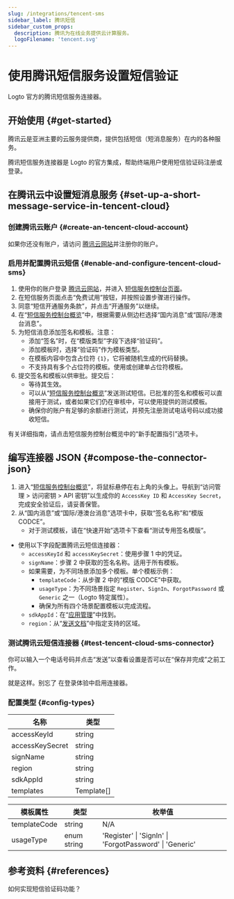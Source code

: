 ```yaml
---
slug: /integrations/tencent-sms
sidebar_label: 腾讯短信
sidebar_custom_props:
  description: 腾讯为在线业务提供云计算服务。
  logoFilename: 'tencent.svg'
---
```



# 使用腾讯短信服务设置短信验证

Logto 官方的腾讯短信服务连接器。

<GuideTip />

## 开始使用 \{#get-started}

腾讯云是亚洲主要的云服务提供商，提供包括短信（短消息服务）在内的各种服务。

腾讯短信服务连接器是 Logto 的官方集成，帮助终端用户使用短信验证码注册或登录。

## 在腾讯云中设置短消息服务 \{#set-up-a-short-message-service-in-tencent-cloud}

### 创建腾讯云账户 \{#create-an-tencent-cloud-account}

如果你还没有账户，请访问 [腾讯云网站](https://cloud.tencent.com/)并注册你的账户。

### 启用并配置腾讯云短信 \{#enable-and-configure-tencent-cloud-sms}

1. 使用你的账户登录 [腾讯云网站](https://cloud.tencent.com/)，并进入 [短信服务控制台页面](https://cloud.tencent.com/product/sms)。
2. 在短信服务页面点击“免费试用”按钮，并按照设置步骤进行操作。
3. 同意“短信开通服务条款”，并点击“开通服务”以继续。
4. 在“[短信服务控制台概览](https://console.cloud.tencent.com/smsv2)”中，根据需要从侧边栏选择“国内消息”或“国际/港澳台消息”。
5. 为短信消息添加签名和模板。注意：
   - 添加“签名”时，在“模版类型”字段下选择“验证码”。
   - 添加模板时，选择“验证码”作为模板类型。
   - 在模板内容中包含占位符 `{1}`，它将被随机生成的代码替换。
   - 不支持具有多个占位符的模板。使用或创建单占位符模板。
6. 提交签名和模板以供审批。提交后：
   - 等待其生效。
   - 可以从“[短信服务控制台概览](https://console.cloud.tencent.com/smsv2)”发送测试短信。已批准的签名和模板可以直接用于测试，或者如果它们仍在审核中，可以使用提供的测试模板。
   - 确保你的账户有足够的余额进行测试，并预先注册测试电话号码以成功接收短信。

有关详细指南，请点击短信服务控制台概览中的“新手配置指引”选项卡。

## 编写连接器 JSON \{#compose-the-connector-json}

1. 进入“[短信服务控制台概览](https://console.cloud.tencent.com/smsv2)”，将鼠标悬停在右上角的头像上。导航到“访问管理 > 访问密钥 > API 密钥”以生成你的 `AccessKey ID` 和 `AccessKey Secret`，完成安全验证后，请妥善保管。
2. 从“国内消息”或“国际/港澳台消息”选项卡中，获取“签名名称”和“模版 CODCE”。
   - 对于测试模板，请在“快速开始”选项卡下查看“测试专用签名模版”。

- 使用以下字段配置腾讯云短信连接器：
  - `accessKeyId` 和 `accessKeySecret`：使用步骤 1 中的凭证。
  - `signName`：步骤 2 中获取的签名名称。适用于所有模板。
  - 如果需要，为不同场景添加多个模板。单个模板示例：
    - `templateCode`：从步骤 2 中的“模版 CODCE”中获取。
    - `usageType`：为不同场景指定 `Register`、`SignIn`、`ForgotPassword` 或 `Generic` 之一（Logto 特定属性）。
    - 确保为所有四个场景配置模板以完成流程。
  - `sdkAppId`：在“[应用管理](https://console.cloud.tencent.com/smsv2/app-manage)”中找到。
  - `region`：从“[发送文档](https://cloud.tencent.com/document/api/382/52071#.E5.9C.B0.E5.9F.9F.E5.88.97.E8.A1.A8)”中指定支持的区域。

### 测试腾讯云短信连接器 \{#test-tencent-cloud-sms-connector}

你可以输入一个电话号码并点击“发送”以查看设置是否可以在“保存并完成”之前工作。

就是这样。别忘了 <MainSiteUrl href="/connectors/sms-connectors#enable-phone-number-for-end-user-flows">在登录体验中启用连接器</MainSiteUrl>。

### 配置类型 \{#config-types}

| 名称            | 类型       |
| --------------- | ---------- |
| accessKeyId     | string     |
| accessKeySecret | string     |
| signName        | string     |
| region          | string     |
| sdkAppId        | string     |
| templates       | Template[] |

| 模板属性     | 类型        | 枚举值                                                  |
| ------------ | ----------- | ------------------------------------------------------- |
| templateCode | string      | N/A                                                     |
| usageType    | enum string | 'Register' \| 'SignIn' \| 'ForgotPassword' \| 'Generic' |

## 参考资料 \{#references}

<Url href="https://cloud.tencent.com/document/product/382/43070">如何实现短信验证码功能？</Url>
